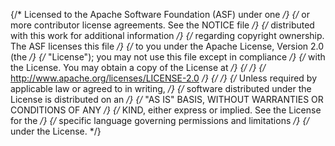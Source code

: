 {/* Licensed to the Apache Software Foundation (ASF) under one */}
{/* or more contributor license agreements. See the NOTICE file */}
{/* distributed with this work for additional information */}
{/* regarding copyright ownership. The ASF licenses this file */}
{/* to you under the Apache License, Version 2.0 (the */}
{/* "License"); you may not use this file except in compliance */}
{/* with the License. You may obtain a copy of the License at */}
{/*  */}
{/* http://www.apache.org/licenses/LICENSE-2.0 */}
{/*  */}
{/* Unless required by applicable law or agreed to in writing, */}
{/* software distributed under the License is distributed on an */}
{/* "AS IS" BASIS, WITHOUT WARRANTIES OR CONDITIONS OF ANY */}
{/* KIND, either express or implied. See the License for the */}
{/* specific language governing permissions and limitations */}
{/* under the License. */}


<Meta title="Reference/Requirements" />

<div
  style={{
    position: "absolute",
    left: "0",
    width: "100vw",
    height: "calc(100% - 70px)",
    boxShadow: "inset 0px 0px 20px 0px black",
  }}
>
  <DmnEditor isReadOnly={true} showDefaultDrdOnly={true} model={REFERENCE_MODELS.requirements.model} />
</div>
